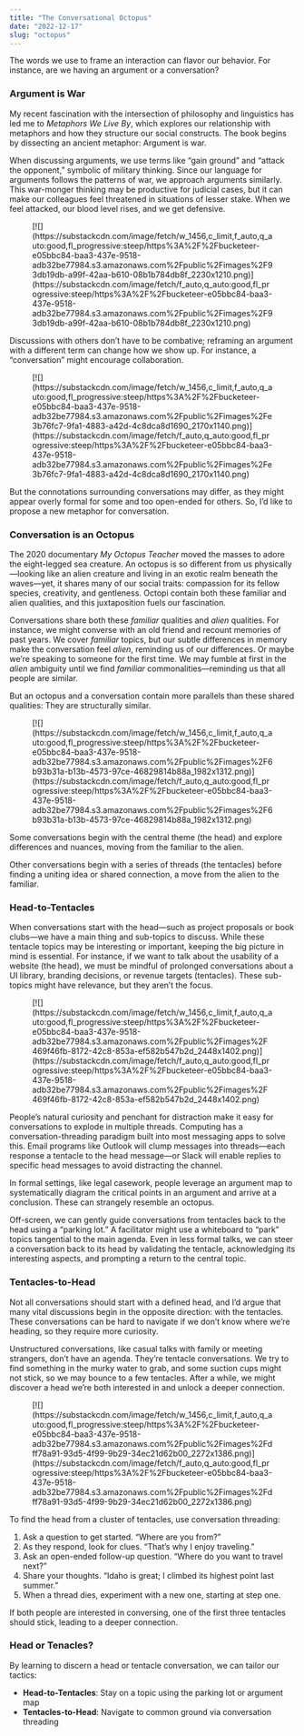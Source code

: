 ```yaml
---
title: "The Conversational Octopus"
date: "2022-12-17"
slug: "octopus"
---
```


The words we use to frame an interaction can flavor our behavior. For instance, are we having an argument or a conversation?

### Argument is War

My recent fascination with the intersection of philosophy and linguistics has led me to *Metaphors We Live By*, which explores our relationship with metaphors and how they structure our social constructs. The book begins by dissecting an ancient metaphor: Argument is war.

When discussing arguments, we use terms like “gain ground” and “attack the opponent,” symbolic of military thinking. Since our language for arguments follows the patterns of war, we approach arguments similarly. This war-monger thinking may be productive for judicial cases, but it can make our colleagues feel threatened in situations of lesser stake. When we feel attacked, our blood level rises, and we get defensive.

<figure class="wp-block-image">[![](https://substackcdn.com/image/fetch/w_1456,c_limit,f_auto,q_auto:good,fl_progressive:steep/https%3A%2F%2Fbucketeer-e05bbc84-baa3-437e-9518-adb32be77984.s3.amazonaws.com%2Fpublic%2Fimages%2F93db19db-a99f-42aa-b610-08b1b784db8f_2230x1210.png)](https://substackcdn.com/image/fetch/f_auto,q_auto:good,fl_progressive:steep/https%3A%2F%2Fbucketeer-e05bbc84-baa3-437e-9518-adb32be77984.s3.amazonaws.com%2Fpublic%2Fimages%2F93db19db-a99f-42aa-b610-08b1b784db8f_2230x1210.png)</figure>Discussions with others don’t have to be combative; reframing an argument with a different term can change how we show up. For instance, a “conversation” might encourage collaboration.

<figure class="wp-block-image">[![](https://substackcdn.com/image/fetch/w_1456,c_limit,f_auto,q_auto:good,fl_progressive:steep/https%3A%2F%2Fbucketeer-e05bbc84-baa3-437e-9518-adb32be77984.s3.amazonaws.com%2Fpublic%2Fimages%2Fe3b76fc7-9fa1-4883-a42d-4c8dca8d1690_2170x1140.png)](https://substackcdn.com/image/fetch/f_auto,q_auto:good,fl_progressive:steep/https%3A%2F%2Fbucketeer-e05bbc84-baa3-437e-9518-adb32be77984.s3.amazonaws.com%2Fpublic%2Fimages%2Fe3b76fc7-9fa1-4883-a42d-4c8dca8d1690_2170x1140.png)</figure>But the connotations surrounding conversations may differ, as they might appear overly formal for some and too open-ended for others. So, I’d like to propose a new metaphor for conversation.

### Conversation is an Octopus

The 2020 documentary *My Octopus Teacher* moved the masses to adore the eight-legged sea creature. An octopus is so different from us physically—looking like an alien creature and living in an exotic realm beneath the waves—yet, it shares many of our social traits: compassion for its fellow species, creativity, and gentleness. Octopi contain both these familiar and alien qualities, and this juxtaposition fuels our fascination.

Conversations share both these *familiar* qualities and *alien* qualities. For instance, we might converse with an old friend and recount memories of past years. We cover *familiar* topics, but our subtle differences in memory make the conversation feel *alien*, reminding us of our differences. Or maybe we’re speaking to someone for the first time. We may fumble at first in the *alien* ambiguity until we find *familiar* commonalities—reminding us that all people are similar.

But an octopus and a conversation contain more parallels than these shared qualities: They are structurally similar.

<figure class="wp-block-image">[![](https://substackcdn.com/image/fetch/w_1456,c_limit,f_auto,q_auto:good,fl_progressive:steep/https%3A%2F%2Fbucketeer-e05bbc84-baa3-437e-9518-adb32be77984.s3.amazonaws.com%2Fpublic%2Fimages%2F6b93b31a-b13b-4573-97ce-46829814b88a_1982x1312.png)](https://substackcdn.com/image/fetch/f_auto,q_auto:good,fl_progressive:steep/https%3A%2F%2Fbucketeer-e05bbc84-baa3-437e-9518-adb32be77984.s3.amazonaws.com%2Fpublic%2Fimages%2F6b93b31a-b13b-4573-97ce-46829814b88a_1982x1312.png)</figure>Some conversations begin with the central theme (the head) and explore differences and nuances, moving from the familiar to the alien.

Other conversations begin with a series of threads (the tentacles) before finding a uniting idea or shared connection, a move from the alien to the familiar.

### Head-to-Tentacles

When conversations start with the head—such as project proposals or book clubs—we have a main thing and sub-topics to discuss. While these tentacle topics may be interesting or important, keeping the big picture in mind is essential. For instance, if we want to talk about the usability of a website (the head), we must be mindful of prolonged conversations about a UI library, branding decisions, or revenue targets (tentacles). These sub-topics might have relevance, but they aren’t the focus.

<figure class="wp-block-image">[![](https://substackcdn.com/image/fetch/w_1456,c_limit,f_auto,q_auto:good,fl_progressive:steep/https%3A%2F%2Fbucketeer-e05bbc84-baa3-437e-9518-adb32be77984.s3.amazonaws.com%2Fpublic%2Fimages%2F469f46fb-8172-42c8-853a-ef582b547b2d_2448x1402.png)](https://substackcdn.com/image/fetch/f_auto,q_auto:good,fl_progressive:steep/https%3A%2F%2Fbucketeer-e05bbc84-baa3-437e-9518-adb32be77984.s3.amazonaws.com%2Fpublic%2Fimages%2F469f46fb-8172-42c8-853a-ef582b547b2d_2448x1402.png)</figure>People’s natural curiosity and penchant for distraction make it easy for conversations to explode in multiple threads. Computing has a conversation-threading paradigm built into most messaging apps to solve this. Email programs like Outlook will clump messages into threads—each response a tentacle to the head message—or Slack will enable replies to specific head messages to avoid distracting the channel.

In formal settings, like legal casework, people leverage an argument map to systematically diagram the critical points in an argument and arrive at a conclusion. These can strangely resemble an octopus.

Off-screen, we can gently guide conversations from tentacles back to the head using a “parking lot.” A facilitator might use a whiteboard to “park” topics tangential to the main agenda. Even in less formal talks, we can steer a conversation back to its head by validating the tentacle, acknowledging its interesting aspects, and prompting a return to the central topic.

### Tentacles-to-Head

Not all conversations should start with a defined head, and I’d argue that many vital discussions begin in the opposite direction: with the tentacles. These conversations can be hard to navigate if we don’t know where we’re heading, so they require more curiosity.

Unstructured conversations, like casual talks with family or meeting strangers, don’t have an agenda. They’re tentacle conversations. We try to find something in the murky water to grab, and some suction cups might not stick, so we may bounce to a few tentacles. After a while, we might discover a head we’re both interested in and unlock a deeper connection.

<figure class="wp-block-image">[![](https://substackcdn.com/image/fetch/w_1456,c_limit,f_auto,q_auto:good,fl_progressive:steep/https%3A%2F%2Fbucketeer-e05bbc84-baa3-437e-9518-adb32be77984.s3.amazonaws.com%2Fpublic%2Fimages%2Fdff78a91-93d5-4f99-9b29-34ec21d62b00_2272x1386.png)](https://substackcdn.com/image/fetch/f_auto,q_auto:good,fl_progressive:steep/https%3A%2F%2Fbucketeer-e05bbc84-baa3-437e-9518-adb32be77984.s3.amazonaws.com%2Fpublic%2Fimages%2Fdff78a91-93d5-4f99-9b29-34ec21d62b00_2272x1386.png)</figure>To find the head from a cluster of tentacles, use conversation threading:

1. Ask a question to get started. “Where are you from?”
2. As they respond, look for clues. “That’s why I enjoy traveling.”
3. Ask an open-ended follow-up question. “Where do you want to travel next?”
4. Share your thoughts. “Idaho is great; I climbed its highest point last summer.”
5. When a thread dies, experiment with a new one, starting at step one.

If both people are interested in conversing, one of the first three tentacles should stick, leading to a deeper connection.

### Head or Tenacles?

By learning to discern a head or tentacle conversation, we can tailor our tactics:

- **Head-to-Tentacles**: Stay on a topic using the parking lot or argument map
- **Tentacles-to-Head**: Navigate to common ground via conversation threading